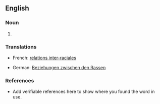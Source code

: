 ==English==

===Noun===
{{en-noun}}

# {{substub}}

===Translations===
{{top}}
* French: [[relations inter-raciales]] {{f|p}}
{{mid}}
* German: [[Beziehungen zwischen den Rassen]] {{f|pl}}
{{bottom}}

===References===
*Add verifiable references here to show where you found the word in use.